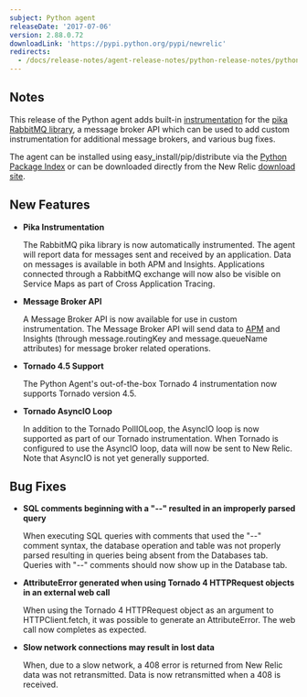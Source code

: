 ```yaml
---
subject: Python agent
releaseDate: '2017-07-06'
version: 2.88.0.72
downloadLink: 'https://pypi.python.org/pypi/newrelic'
redirects:
  - /docs/release-notes/agent-release-notes/python-release-notes/python-agent-288071
---
```


## Notes

This release of the Python agent adds built-in [instrumentation](https://docs.newrelic.com/docs/agents/python-agent/supported-features/use-rabbitmq-message-queues) for the [pika RabbitMQ library](https://pypi.python.org/pypi/pika), a message broker API which can be used to add custom instrumentation for additional message brokers, and various bug fixes.

The agent can be installed using easy_install/pip/distribute via the [Python Package Index](https://pypi.python.org/pypi/newrelic) or can be downloaded directly from the New Relic [download site](http://download.newrelic.com/python_agent/release/).

## New Features

* **Pika Instrumentation**

  The RabbitMQ pika library is now automatically instrumented. The agent will report data for messages sent and received by an application. Data on messages is available in both APM and Insights. Applications connected through a RabbitMQ exchange will now also be visible on Service Maps as part of Cross Application Tracing.
* **Message Broker API**

  A Message Broker API is now available for use in custom instrumentation. The Message Broker API will send data to [APM](https://docs.newrelic.com/docs/agents/python-agent/supported-features/use-rabbitmq-message-queues) and Insights (through message.routingKey and message.queueName attributes) for message broker related operations.
* **Tornado 4.5 Support**

  The Python Agent's out-of-the-box Tornado 4 instrumentation now supports Tornado version 4.5.
* **Tornado AsyncIO Loop**

  In addition to the Tornado PollIOLoop, the AsyncIO loop is now supported as part of our Tornado instrumentation. When Tornado is configured to use the AsyncIO loop, data will now be sent to New Relic. Note that AsyncIO is not yet generally supported.

## Bug Fixes

* **SQL comments beginning with a "--" resulted in an improperly parsed query**

  When executing SQL queries with comments that used the "--" comment syntax, the database operation and table was not properly parsed resulting in queries being absent from the Databases tab. Queries with "--" comments should now show up in the Database tab.
* **AttributeError generated when using Tornado 4 HTTPRequest objects in an external web call**

  When using the Tornado 4 HTTPRequest object as an argument to HTTPClient.fetch, it was possible to generate an AttributeError. The web call now completes as expected.
* **Slow network connections may result in lost data**

  When, due to a slow network, a 408 error is returned from New Relic data was not retransmitted. Data is now retransmitted when a 408 is received.
